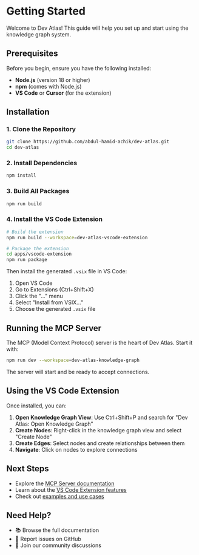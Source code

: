 # Getting Started

Welcome to Dev Atlas! This guide will help you set up and start using the knowledge graph system.

## Prerequisites

Before you begin, ensure you have the following installed:

- **Node.js** (version 18 or higher)
- **npm** (comes with Node.js)
- **VS Code** or **Cursor** (for the extension)

## Installation

### 1. Clone the Repository

```bash
git clone https://github.com/abdul-hamid-achik/dev-atlas.git
cd dev-atlas
```

### 2. Install Dependencies

```bash
npm install
```

### 3. Build All Packages

```bash
npm run build
```

### 4. Install the VS Code Extension

```bash
# Build the extension
npm run build --workspace=dev-atlas-vscode-extension

# Package the extension
cd apps/vscode-extension
npm run package
```

Then install the generated `.vsix` file in VS Code:
1. Open VS Code
2. Go to Extensions (Ctrl+Shift+X)
3. Click the "..." menu
4. Select "Install from VSIX..."
5. Choose the generated `.vsix` file

## Running the MCP Server

The MCP (Model Context Protocol) server is the heart of Dev Atlas. Start it with:

```bash
npm run dev --workspace=dev-atlas-knowledge-graph
```

The server will start and be ready to accept connections.

## Using the VS Code Extension

Once installed, you can:

1. **Open Knowledge Graph View**: Use Ctrl+Shift+P and search for "Dev Atlas: Open Knowledge Graph"
2. **Create Nodes**: Right-click in the knowledge graph view and select "Create Node"
3. **Create Edges**: Select nodes and create relationships between them
4. **Navigate**: Click on nodes to explore connections

## Next Steps

- Explore the [MCP Server documentation](/mcp)
- Learn about the [VS Code Extension features](/extension)
- Check out [examples and use cases](/docs/examples)

## Need Help?

- 📚 Browse the full documentation
- 🐛 Report issues on GitHub
- 💬 Join our community discussions
